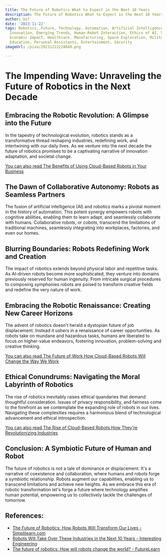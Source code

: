```yaml
---
title: The Future of Robotics What to Expect in the Next 10 Years
description: The Future of Robotics What to Expect in the Next 10 Years
author: Usf
date: '2023-11-22'
tags: Robotics, Future, Technology, Automation, Artificial Intelligence, Machine Learning,
  Innovation, Emerging Trends, Human-Robot Interaction, Ethics of AI, Social Implications,
  Economic Impact, Healthcare, Manufacturing, Space Exploration, Military Applications,
  Education, Personal Assistants, Entertainment, Security
imageUrl: /pixa/20231222224049.png

---
```

# The Impending Wave: Unraveling the Future of Robotics in the Next Decade

## Embracing  the Robotic  Revolution: A Glimpse into the Future

In the tapestry  of technological  evolution, robotics  stands as a transformative thread  reshaping  industries,  redefining work, and intertwining with our daily lives. As we venture into the next decade the future of  robotics  promises to be a captivating narrative of innovation adaptation, and societal change.

[You can also  read The Benefits of Using Cloud-Based Robots in Your Business](The%20Benefits%20of%20Using%20Cloud-Based%20Robots%20in%20Your%20Business)


## The  Dawn of Collaborative Autonomy: Robots as Seamless Partners

The fusion of artificial intelligence (AI) and robotics marks a pivotal moment in the history of automation. This potent synergy empowers robots with cognitive abilities, enabling them to learn adapt, and seamlessly collaborate with humans.  Collaborative robots, or  cobots, transcend the  limitations of traditional machines, seamlessly integrating into workplaces, factories, and even our homes.

## Blurring Boundaries: Robots Redefining Work and Creation

The impact of robotics extends beyond physical labor and repetitive tasks. As AI-driven  robots become more sophisticated, they venture into domains previously reserved  for human ingenuity. From intricate surgical procedures  to composing symphonies  robots are poised  to transform  creative fields and redefine the very nature of work.

## Embracing the Robotic Renaissance: Creating New Career Horizons

The advent of robotics doesn't herald a dystopian future of job  displacement.  Instead it ushers in a renaissance of career opportunities. As robots take on mundane and hazardous tasks, humans are  liberated to focus on  higher-value endeavors, fostering innovation, problem-solving and creative  thinking.

[You can also read The Future of Work How Cloud-Based Robots Will Change the Way We  Work](The%20Future%20of%20Work%20How%20Cloud-Based%20Robots%20Will%20Change%20the%20Way%20We%20Work)


## Ethical Conundrums: Navigating the Moral Labyrinth of  Robotics

The rise of  robotics inevitably raises ethical quandaries that demand thoughtful consideration. Issues of privacy  responsibility, and fairness come  to the forefront as we contemplate  the expanding role of robots in our lives. Navigating these complexities requires a harmonious blend of technological advancement and  ethical introspection.

[You can also read The Rise of Cloud-Based Robots How They're Revolutionizing Industries](The%20Rise%20of%20Cloud-Based%20Robots%20How%20They%27re%20Revolutionizing%20Industries)


## Conclusion: A Symbiotic Future of Human and Robot

The future of robotics is not a tale of dominance or displacement. It's a narrative of coexistence  and collaboration, where humans and robots forge a symbiotic relationship. Robots augment our capabilities,  enabling us to transcend limitations and achieve new heights. As we embrace this era  of robotic transformation let's forge a future where technology amplifies human potential,  empowering us  to collectively  tackle the challenges of tomorrow.

## References:
- [The Future of Robotics: How Robots Will Transform Our Lives - Simplilearn.com](https://www.simplilearn.com/future-of-robotics-article)
- [Robots Will Take Over These Industries in the Next 10 Years - Interesting Engineering](https://interestingengineering.com/innovation/robots-will-not-take-over-the-world-yet-but-they-may-take-over-some-industries)
- [The future of robotics: How will robots change the world? - FutureLearn](https://www.futurelearn.com/info/blog/introduction-robotics-future-robots)
